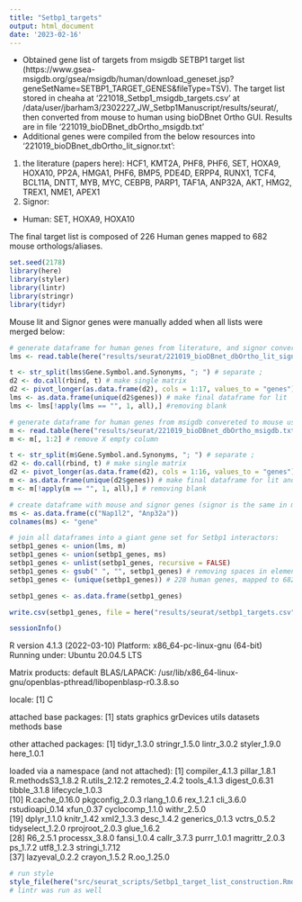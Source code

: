 ```yaml
---
title: "Setbp1_targets"
output: html_document
date: '2023-02-16'
---
```


* Obtained gene list of targets from msigdb SETBP1 target list (https://www.gsea-msigdb.org/gsea/msigdb/human/download_geneset.jsp?geneSetName=SETBP1_TARGET_GENES&fileType=TSV). The target list stored in cheaha at '221018_Setbp1_msigdb_targets.csv' at /data/user/jbarham3/2302227_JW_Setbp1Manuscript/results/seurat/, then converted from mouse to human using bioDBnet Ortho GUI. Results are in file '221019_bioDBnet_dbOrtho_msigdb.txt'
* Additional genes were compiled from the below resources into '221019_bioDBnet_dbOrtho_lit_signor.txt':
1. the literature (papers here): HCF1, KMT2A, PHF8, PHF6, SET, HOXA9, HOXA10, PP2A, HMGA1, PHF6, BMP5, PDE4D, ERPP4, RUNX1, TCF4, BCL11A, DNTT, MYB, MYC, CEBPB, PARP1, TAF1A, ANP32A, AKT, HMG2, TREX1, NME1, APEX1
2. Signor:
* Human: SET, HOXA9, HOXA10

The final target list is composed of 226 Human genes mapped to 682 mouse orthologs/aliases.

```r
set.seed(2178)
library(here)
library(styler)
library(lintr)
library(stringr)
library(tidyr)
```


Mouse lit and Signor genes were manually added when all lists were merged below:
```r
# generate dataframe for human genes from literature, and signor converted to mouse using bioDBnet (INCLUDING SYNONYMS)
lms <- read.table(here("results/seurat/221019_bioDBnet_dbOrtho_lit_signor.txt"), sep = "\t", header = TRUE)

t <- str_split(lms$Gene.Symbol.and.Synonyms, "; ") # separate ;
d2 <- do.call(rbind, t) # make single matrix
d2 <- pivot_longer(as.data.frame(d2), cols = 1:17, values_to = "genes") # rearrange to pivot longer
lms <- as.data.frame(unique(d2$genes)) # make final dataframe for lit  and signor mouse symbols
lms <- lms[!apply(lms == "", 1, all),] #removing blank

# generate dataframe for human genes from msigdb convereted to mouse using bioDBnnet (INCLUDING SYNONYMS)
m <- read.table(here("results/seurat/221019_bioDBnet_dbOrtho_msigdb.txt"), sep = "\t", header = TRUE)
m <- m[, 1:2] # remove X empty column

t <- str_split(m$Gene.Symbol.and.Synonyms, "; ") # separate ;
d2 <- do.call(rbind, t) # make single matrix
d2 <- pivot_longer(as.data.frame(d2), cols = 1:16, values_to = "genes") # rearrange to pivot longer
m <- as.data.frame(unique(d2$genes)) # make final dataframe for lit and signor mouse symbols
m <- m[!apply(m == "", 1, all),] # removing blank

# create dataframe with mouse and signor genes (signor is the same in mouse as it is in human):
ms <- as.data.frame(c("Nap1l2", "Anp32a"))
colnames(ms) <- "gene"

# join all dataframes into a giant gene set for Setbp1 interactors:
setbp1_genes <- union(lms, m)
setbp1_genes <- union(setbp1_genes, ms)
setbp1_genes <- unlist(setbp1_genes, recursive = FALSE)
setbp1_genes <- gsub(" ", "", setbp1_genes) # removing spaces in elements of vector list
setbp1_genes <- (unique(setbp1_genes)) # 228 human genes, mapped to 682 mouse ortholologs/aliases

setbp1_genes <- as.data.frame(setbp1_genes)

write.csv(setbp1_genes, file = here("results/seurat/setbp1_targets.csv")) # written out once then commented out
```

```r
sessionInfo()
```
R version 4.1.3 (2022-03-10)
Platform: x86_64-pc-linux-gnu (64-bit)
Running under: Ubuntu 20.04.5 LTS

Matrix products: default
BLAS/LAPACK: /usr/lib/x86_64-linux-gnu/openblas-pthread/libopenblasp-r0.3.8.so

locale:
[1] C

attached base packages:
[1] stats     graphics  grDevices utils     datasets  methods   base     

other attached packages:
[1] tidyr_1.3.0   stringr_1.5.0 lintr_3.0.2   styler_1.9.0  here_1.0.1   

loaded via a namespace (and not attached):
 [1] compiler_4.1.3    pillar_1.8.1      R.methodsS3_1.8.2 R.utils_2.12.2    remotes_2.4.2     tools_4.1.3       digest_0.6.31     tibble_3.1.8      lifecycle_1.0.3  
[10] R.cache_0.16.0    pkgconfig_2.0.3   rlang_1.0.6       rex_1.2.1         cli_3.6.0         rstudioapi_0.14   xfun_0.37         cyclocomp_1.1.0   withr_2.5.0      
[19] dplyr_1.1.0       knitr_1.42        xml2_1.3.3        desc_1.4.2        generics_0.1.3    vctrs_0.5.2       tidyselect_1.2.0  rprojroot_2.0.3   glue_1.6.2       
[28] R6_2.5.1          processx_3.8.0    fansi_1.0.4       callr_3.7.3       purrr_1.0.1       magrittr_2.0.3    ps_1.7.2          utf8_1.2.3        stringi_1.7.12   
[37] lazyeval_0.2.2    crayon_1.5.2      R.oo_1.25.0  

```r
# run style
style_file(here("src/seurat_scripts/Setbp1_target_list_construction.Rmd"))
# lintr was run as well
```
